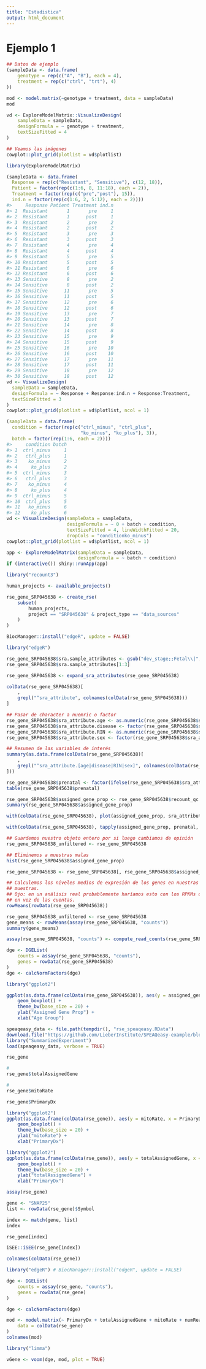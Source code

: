 ```yaml
---
title: "Estadistica"
output: html_document
---
```



# Ejemplo 1

```r
## Datos de ejemplo
(sampleData <- data.frame(
    genotype = rep(c("A", "B"), each = 4),
    treatment = rep(c("ctrl", "trt"), 4)
))
```

```r
mod <- model.matrix(~genotype + treatment, data = sampleData)
mod
```




```r
vd <- ExploreModelMatrix::VisualizeDesign(
    sampleData = sampleData,
    designFormula = ~ genotype + treatment,
    textSizeFitted = 4
)

## Veamos las imágenes
cowplot::plot_grid(plotlist = vd$plotlist)
```

```r
library(ExploreModelMatrix)
```


```r
(sampleData <- data.frame(
  Response = rep(c("Resistant", "Sensitive"), c(12, 18)),
  Patient = factor(rep(c(1:6, 8, 11:18), each = 2)),
  Treatment = factor(rep(c("pre","post"), 15)), 
  ind.n = factor(rep(c(1:6, 2, 5:12), each = 2))))
#>     Response Patient Treatment ind.n
#> 1  Resistant       1       pre     1
#> 2  Resistant       1      post     1
#> 3  Resistant       2       pre     2
#> 4  Resistant       2      post     2
#> 5  Resistant       3       pre     3
#> 6  Resistant       3      post     3
#> 7  Resistant       4       pre     4
#> 8  Resistant       4      post     4
#> 9  Resistant       5       pre     5
#> 10 Resistant       5      post     5
#> 11 Resistant       6       pre     6
#> 12 Resistant       6      post     6
#> 13 Sensitive       8       pre     2
#> 14 Sensitive       8      post     2
#> 15 Sensitive      11       pre     5
#> 16 Sensitive      11      post     5
#> 17 Sensitive      12       pre     6
#> 18 Sensitive      12      post     6
#> 19 Sensitive      13       pre     7
#> 20 Sensitive      13      post     7
#> 21 Sensitive      14       pre     8
#> 22 Sensitive      14      post     8
#> 23 Sensitive      15       pre     9
#> 24 Sensitive      15      post     9
#> 25 Sensitive      16       pre    10
#> 26 Sensitive      16      post    10
#> 27 Sensitive      17       pre    11
#> 28 Sensitive      17      post    11
#> 29 Sensitive      18       pre    12
#> 30 Sensitive      18      post    12
vd <- VisualizeDesign(
  sampleData = sampleData,
  designFormula = ~ Response + Response:ind.n + Response:Treatment,
  textSizeFitted = 3
)
cowplot::plot_grid(plotlist = vd$plotlist, ncol = 1)
```

```r
(sampleData = data.frame(
  condition = factor(rep(c("ctrl_minus", "ctrl_plus", 
                           "ko_minus", "ko_plus"), 3)),
  batch = factor(rep(1:6, each = 2))))
#>     condition batch
#> 1  ctrl_minus     1
#> 2   ctrl_plus     1
#> 3    ko_minus     2
#> 4     ko_plus     2
#> 5  ctrl_minus     3
#> 6   ctrl_plus     3
#> 7    ko_minus     4
#> 8     ko_plus     4
#> 9  ctrl_minus     5
#> 10  ctrl_plus     5
#> 11   ko_minus     6
#> 12    ko_plus     6
vd <- VisualizeDesign(sampleData = sampleData,
                      designFormula = ~ 0 + batch + condition, 
                      textSizeFitted = 4, lineWidthFitted = 20, 
                      dropCols = "conditionko_minus")
cowplot::plot_grid(plotlist = vd$plotlist, ncol = 1)

app <- ExploreModelMatrix(sampleData = sampleData,
                          designFormula = ~ batch + condition)
if (interactive()) shiny::runApp(app)
```

```r
library("recount3")

human_projects <- available_projects()
```

```r
rse_gene_SRP045638 <- create_rse(
    subset(
        human_projects,
        project == "SRP045638" & project_type == "data_sources"
    )
)
```


```r
BiocManager::install("edgeR", update = FALSE)
```

```r
library("edgeR")
```



```r
rse_gene_SRP045638$sra.sample_attributes <- gsub("dev_stage;;Fetal\\|", "", rse_gene_SRP045638$sra.sample_attributes)
rse_gene_SRP045638$sra.sample_attributes[1:3]
```

```r
rse_gene_SRP045638 <- expand_sra_attributes(rse_gene_SRP045638)

colData(rse_gene_SRP045638)[
    ,
    grepl("^sra_attribute", colnames(colData(rse_gene_SRP045638)))
]
```



```r
## Pasar de character a nuemric o factor
rse_gene_SRP045638$sra_attribute.age <- as.numeric(rse_gene_SRP045638$sra_attribute.age)
rse_gene_SRP045638$sra_attribute.disease <- factor(rse_gene_SRP045638$sra_attribute.disease)
rse_gene_SRP045638$sra_attribute.RIN <- as.numeric(rse_gene_SRP045638$sra_attribute.RIN)
rse_gene_SRP045638$sra_attribute.sex <- factor(rse_gene_SRP045638$sra_attribute.sex)

## Resumen de las variables de interés
summary(as.data.frame(colData(rse_gene_SRP045638)[
    ,
    grepl("^sra_attribute.[age|disease|RIN|sex]", colnames(colData(rse_gene_SRP045638)))
]))
```


```r
rse_gene_SRP045638$prenatal <- factor(ifelse(rse_gene_SRP045638$sra_attribute.age < 0, "prenatal", "postnatal"))
table(rse_gene_SRP045638$prenatal)
```


```r
rse_gene_SRP045638$assigned_gene_prop <- rse_gene_SRP045638$recount_qc.gene_fc_count_all.assigned / rse_gene_SRP045638$recount_qc.gene_fc_count_all.total
summary(rse_gene_SRP045638$assigned_gene_prop)
```


```r
with(colData(rse_gene_SRP045638), plot(assigned_gene_prop, sra_attribute.RIN))
```


```r
with(colData(rse_gene_SRP045638), tapply(assigned_gene_prop, prenatal, summary))
```

```r
## Guardemos nuestro objeto entero por si luego cambiamos de opinión
rse_gene_SRP045638_unfiltered <- rse_gene_SRP045638

## Eliminemos a muestras malas
hist(rse_gene_SRP045638$assigned_gene_prop)
```

```r
rse_gene_SRP045638 <- rse_gene_SRP045638[, rse_gene_SRP045638$assigned_gene_prop > 0.3]

## Calculemos los niveles medios de expresión de los genes en nuestras
## muestras.
## Ojo: en un análisis real probablemente haríamos esto con los RPKMs o CPMs
## en vez de las cuentas.
rowMeans(rowData(rse_gene_SRP045638))

```



```r
rse_gene_SRP045638_unfiltered <- rse_gene_SRP045638
gene_means <- rowMeans(assay(rse_gene_SRP045638, "counts"))
summary(gene_means)
```

```r
assay(rse_gene_SRP045638, "counts") <- compute_read_counts(rse_gene_SRP045638)
```



```r
dge <- DGEList(
    counts = assay(rse_gene_SRP045638, "counts"),
    genes = rowData(rse_gene_SRP045638)
)
dge <- calcNormFactors(dge)
```


```r
library("ggplot2")
```


```r

ggplot(as.data.frame(colData(rse_gene_SRP045638)), aes(y = assigned_gene_prop, x = prenatal)) +
    geom_boxplot() +
    theme_bw(base_size = 20) +
    ylab("Assigned Gene Prop") +
    xlab("Age Group")
```

```r
speaqeasy_data <- file.path(tempdir(), "rse_speaqeasy.RData")
download.file("https://github.com/LieberInstitute/SPEAQeasy-example/blob/master/rse_speaqeasy.RData?raw=true", speaqeasy_data, mode = "wb")
library("SummarizedExperiment")
load(speaqeasy_data, verbose = TRUE)
```

```r
rse_gene
```


```r
#
rse_gene$totalAssignedGene
```

```r
# 
rse_gene$mitoRate
```

```r
rse_gene$PrimaryDx
```

```r
library("ggplot2")
ggplot(as.data.frame(colData(rse_gene)), aes(y = mitoRate, x = PrimaryDx)) +
    geom_boxplot() +
    theme_bw(base_size = 20) +
    ylab("mitoRate") +
    xlab("PrimaryDx")
```

```r
library("ggplot2")
ggplot(as.data.frame(colData(rse_gene)), aes(y = totalAssignedGene, x = PrimaryDx)) +
    geom_boxplot() +
    theme_bw(base_size = 20) +
    ylab("totalAssignedGene") +
    xlab("PrimaryDx")
```

```r
assay(rse_gene)
```

```r
gene <- "SNAP25"
list <- rowData(rse_gene)$Symbol

index <- match(gene, list)
index
```

```r
rse_gene[index]
```

```r
iSEE::iSEE(rse_gene[index])
```

```r
colnames(colData(rse_gene))
```






```r
library("edgeR") # BiocManager::install("edgeR", update = FALSE)
```


```r
dge <- DGEList(
    counts = assay(rse_gene, "counts"),
    genes = rowData(rse_gene)
)

dge <- calcNormFactors(dge)
```




```r
mod <- model.matrix(~ PrimaryDx + totalAssignedGene + mitoRate + numReads,
    data = colData(rse_gene)
)
colnames(mod)
```


```r
library("limma")
```

```r
vGene <- voom(dge, mod, plot = TRUE)
```





